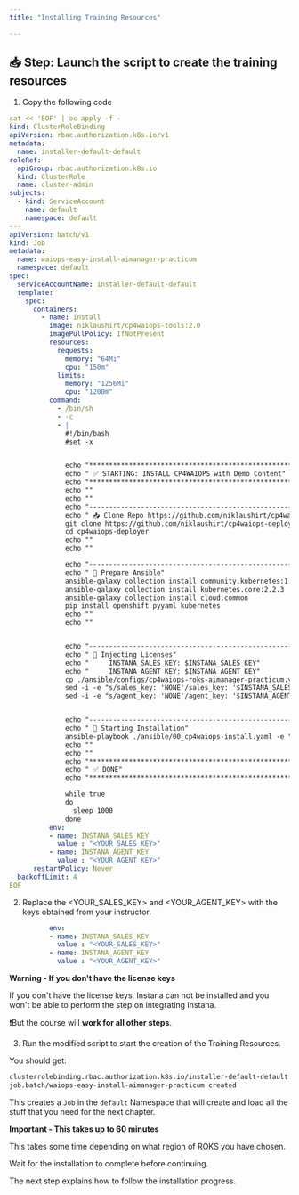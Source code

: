 ```yaml
---
title: "Installing Training Resources"

---
```




## 📥 Step: Launch the script to create the training resources

1. Copy the following code 

```yaml
cat << 'EOF' | oc apply -f -
kind: ClusterRoleBinding
apiVersion: rbac.authorization.k8s.io/v1
metadata:
  name: installer-default-default
roleRef:
  apiGroup: rbac.authorization.k8s.io
  kind: ClusterRole
  name: cluster-admin
subjects:
  - kind: ServiceAccount
    name: default
    namespace: default
---
apiVersion: batch/v1
kind: Job
metadata:
  name: waiops-easy-install-aimanager-practicum
  namespace: default
spec:
  serviceAccountName: installer-default-default
  template:
    spec:
      containers:
        - name: install
          image: niklaushirt/cp4waiops-tools:2.0
          imagePullPolicy: IfNotPresent
          resources:
            requests:
              memory: "64Mi"
              cpu: "150m"
            limits:
              memory: "1256Mi"
              cpu: "1200m"
          command:
            - /bin/sh
            - -c
            - |
              #!/bin/bash
              #set -x


              echo "*****************************************************************************************************************************"
              echo " ✅ STARTING: INSTALL CP4WAIOPS with Demo Content"
              echo "*****************************************************************************************************************************"
              echo ""
              echo ""
              echo "------------------------------------------------------------------------------------------------------------------------------"
              echo " 📥 Clone Repo https://github.com/niklaushirt/cp4waiops-deployer.git"
              git clone https://github.com/niklaushirt/cp4waiops-deployer.git -b cp4waiops_stable
              cd cp4waiops-deployer
              echo ""
              echo ""

              echo "------------------------------------------------------------------------------------------------------------------------------"
              echo " 🚀 Prepare Ansible"
              ansible-galaxy collection install community.kubernetes:1.2.1
              ansible-galaxy collection install kubernetes.core:2.2.3
              ansible-galaxy collection install cloud.common
              pip install openshift pyyaml kubernetes 
              echo ""
              echo ""


              echo "------------------------------------------------------------------------------------------------------------------------------"
              echo " 🚀 Injecting Licenses"
              echo "     INSTANA_SALES_KEY: $INSTANA_SALES_KEY"
              echo "     INSTANA_AGENT_KEY: $INSTANA_AGENT_KEY"
              cp ./ansible/configs/cp4waiops-roks-aimanager-practicum.yaml /tmp/cp4waiops-roks-practicum.yaml
              sed -i -e "s/sales_key: 'NONE'/sales_key: '$INSTANA_SALES_KEY'/g" /tmp/cp4waiops-roks-practicum.yaml
              sed -i -e "s/agent_key: 'NONE'/agent_key: '$INSTANA_AGENT_KEY'/g" /tmp/cp4waiops-roks-practicum.yaml


              echo "------------------------------------------------------------------------------------------------------------------------------"
              echo " 🚀 Starting Installation"
              ansible-playbook ./ansible/00_cp4waiops-install.yaml -e "config_file_path=/tmp/cp4waiops-roks-practicum.yaml"
              echo ""
              echo ""
              echo "*****************************************************************************************************************************"
              echo " ✅ DONE"
              echo "*****************************************************************************************************************************"

              while true
              do
                sleep 1000
              done
          env:
          - name: INSTANA_SALES_KEY
            value : "<YOUR_SALES_KEY>"
          - name: INSTANA_AGENT_KEY
            value : "<YOUR_AGENT_KEY>"
      restartPolicy: Never
  backoffLimit: 4
EOF
```


2. Replace the <YOUR_SALES_KEY> and <YOUR_AGENT_KEY> with the keys obtained from your instructor.

```yaml
          env:
          - name: INSTANA_SALES_KEY
            value : "<YOUR_SALES_KEY>"
          - name: INSTANA_AGENT_KEY
            value : "<YOUR_AGENT_KEY>"
```

<InlineNotification kind="warning">

**Warning - If you don't have the license keys**

If you don't have the license keys, Instana can not be installed and you won't be able to perform the step on integrating Instana.

 ❗But the course will **work for all other steps**.

</InlineNotification>

3. Run the modified script to start the creation of the Training Resources.




You should get:
	
```bash
clusterrolebinding.rbac.authorization.k8s.io/installer-default-default created       or unchanged if you have already lauched it once
job.batch/waiops-easy-install-aimanager-practicum created
```



<InlineNotification kind="info">

This creates a `Job` in the `default` Namespace that will create and load all the stuff that you need for the next chapter. 

</InlineNotification>



<InlineNotification kind="error">

**Important - This takes up to 60 minutes**

This takes some time depending on what region of ROKS you have chosen.

Wait for the installation to complete before continuing. 

The next step explains how to follow the installation progress.

</InlineNotification>